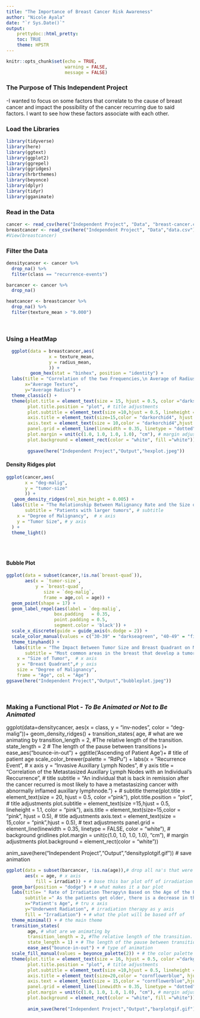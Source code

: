 ```yaml
---
title: "The Importance of Breast Cancer Risk Awareness"
author: "Nicole Ayala"
date: "`r Sys.Date()`"
output: 
    prettydoc::html_pretty:
    toc: TRUE
    theme: HPSTR
---
```


```r
knitr::opts_chunk$set(echo = TRUE,
                      warning = FALSE,
                      message = FALSE)
```

### The Purpose of This Independent Project

 -I wanted to focus on some factors that correlate to the cause of breast cancer and impact the possibility of the cancer recurring due to said factors. I want to see how these factors associate with each other. 




### Load the Libraries
```r
library(tidyverse)
library(here)
library(ggtext)
library(ggplot2)
library(ggrepel)
library(ggridges)
library(hrbrthemes)
library(beyonce)
library(dplyr)
library(tidyr)
library(gganimate)
```


### Read in the Data
```r
cancer <- read_csv(here("Independent Project", "Data", "breast-cancer.csv")) # the breast cancer data set
breastcancer <- read_csv(here("Independent Project", "Data","data.csv")) 
#View(breastcancer)
```

### Filter the Data
```r
densitycancer <- cancer %>%
  drop_na() %>%
  filter(class == "recurrence-events")

barcancer <- cancer %>%
  drop_na() 

heatcancer <- breastcancer %>%
  drop_na() %>%
  filter(texture_mean > "9.000")
  
  

```



### Using a HeatMap 
```r

  ggplot(data = breastcancer,aes(
                x = texture_mean,
                y = radius_mean,
                )) +
         geom_hex(stat = "binhex", position = "identity") +
  labs(title = "Correlation of the two Frequencies,\n Average of Radius and Texture within Breast Cancer Patients", subtitle = "There are two groups of breast cancer patients,some with benign tumors and others with malignant tumors.", # title and subtitles x and y axes 
       x="Average Texture",
       y="Average Radius") +
  theme_classic() +
  theme(plot.title = element_text(size = 15, hjust = 0.5, color ="darkseagreen4"), # title size and color
        plot.title.position = "plot", # title adjustments
        plot.subtitle = element_text(size =10,hjust = 0.5, lineheight = 1.1, color = "darkseagreen"), # subtitle size and color
        axis.title = element_text(size=15,color = "darkorchid4", hjust = 0.5), # title adjustments
        axis.text = element_text(size = 10,color = "darkorchid4",hjust = 0.5), # text adjustments
        panel.grid = element_line(linewidth = 0.35, linetype = "dotted", color = "darkorchid4"), # background gridlines
        plot.margin = unit(c(1.0, 1.0, 1.0, 1.0), "cm"), # margin adjustments
        plot.background = element_rect(color = "white", fill ="white")) # background color
        
        ggsave(here("Independent Project","Output","hexplot.jpeg"))


```
#### Density Ridges plot
```r
ggplot(cancer,aes(
       x = "deg-malig",
       y = "tumor-size" 
       )) +
   geom_density_ridges(rel_min_height = 0.005) +
  labs(title = "The Relationship Between Malignancy Rate and the Size of the Tumor.", # title
       subtitle = "Patients with larger tumors", # subtitle
    x = "Degree of Malignancy",  # x axis
    y = "Tumor Size", # y axis
  ) +
  theme_light()
  
       
        
```
#### Bubble Plot
```r
ggplot(data = subset(cancer,!is.na(`breast-quad`)),
       aes(x = `tumor-size`,
           y = `breast-quad`, 
              size = `deg-malig`,
              frame = age,col = age)) +
  geom_point(shape = 17) +
  geom_label_repel(aes(label = `deg-malig`,
                  box.padding   = 0.35, 
                  point.padding = 0.5,
                  segment.color = 'black')) +
  scale_x_discrete(guide = guide_axis(n.dodge = 2)) +
  scale_color_manual(values = c("30-39" = "darkseagreen", "40-49" = "firebrick3", "50-59" = "deepskyblue", "60-69" = "gold2", "70-79"="antiquewhite4")) +
  theme_tinyhand() +
   labs(title = "The Impact Between Tumor Size and Breast Quadrant on Malignancy Severity at Various Ages: A Comprehensive Analysis", # title
       subtitle = "Most common areas in the breast that develop a tumor of a 2-3 Malignancy is the center areola and the lower and upper quadrants of the right side.", # subtitle
    x = "Size of Tumor",  # x axis
    y = "Breast Quadrant",# y axis
    size = "Degree of Malignancy",
    frame = "Age", col = "Age")
ggsave(here("Independent Project","Output","bubbleplot.jpeg"))

  
```



### Making a Functional Plot - *To Be Animated or Not to Be Animated*

  ggplot(data=densitycancer, aes(x = class,
                   y = "inv-nodes",
                   color = "deg-malig"))+
    geom_density_ridges() +
    transition_states( 
    age, # what are we animating by
    transition_length = 2, #The relative length of the transition.
     state_length = 2 # The length of the pause between transitions
   )+
  ease_aes("bounce-in-out")  +
  ggtitle('Ascending of Patient Age')+ # title of  patient age 
    scale_color_brewer(palette = "RdPu") +
    labs(x = "Recurrence Event",  # x axis
         y = "Invasive Auxillary Lymph Nodes", # y axis
         title = "Correlation of the Metastasized  Auxillary Lymph Nodes with an Individual's Reccurrence", # title
         subtitle = "An individual that is back in remission after the cancer recurred is most likely to have a metastasizing cancer with abnormally inflamed auxillary lymphnode.") + # subtitle
  theme(plot.title = element_text(size = 20, hjust = 0.5, color ="pink"),
        plot.title.position = "plot", # title adjustments
        plot.subtitle = element_text(size =15,hjust = 0.5, lineheight = 1.1, color = "pink"),
        axis.title = element_text(size=15,color = "pink", hjust = 0.5), # title adjustments
        axis.text = element_text(size = 15,color = "pink",hjust = 0.5), # text adjustments
        panel.grid = element_line(linewidth = 0.35, linetype = FALSE, color = "white"), # background gridlines
        plot.margin = unit(c(1.0, 1.0, 1.0, 1.0), "cm"), # margin adjustments
        plot.background = element_rect(color = "white"))

  anim_save(here("Independent Project","Output","densityplotgif.gif")) # save animation






```r
ggplot(data = subset(barcancer, !is.na(age)),# drop all na's that were going to be included into the plot
       aes(x = age, # x axis
           fill = irradiat)) + # base this bar plot off of irradiation rate
  geom_bar(position = "dodge") + # what makes it a bar plot
  labs(title= " Rate of Irradiation Therapy\n Based on the Age of the Patients at the Time of Diagnosis",
       subtitle =" As the patients get older, there is a decrease in the amount of individuals that will not undergo \n an extreme form of chemotherapy known as irradiation therapy. ", # detailed title and subtitle 
       x="Patient's Age", # tru x axis
       y="Underwent Radiation", # irradiation therapy as y axis
       fill = "Irradiation") + # what the plot will be based off of
  theme_minimal() + # the main theme
  transition_states( 
        age, # what are we animating by
        transition_length = 2, #The relative length of the transition.
        state_length = 1) + # The length of the pause between transitions
        ease_aes("bounce-in-out") + # type of animation
  scale_fill_manual(values = beyonce_palette(2)) + # the color palette all blue :)
  theme(plot.title = element_text(size = 16, hjust = 0.5, color ="darkgoldenrod1"), # title size and color
        plot.title.position = "plot", # title adjustments
        plot.subtitle = element_text(size =10,hjust = 0.5, lineheight = 1.1, color = "darkgoldenrod1"), # subtitle size and color
        axis.title = element_text(size=20,color = "cornflowerblue", hjust = 0.5), # title adjustments
        axis.text = element_text(size = 15,color = "cornflowerblue",hjust = 0.5), # text adjustments
        panel.grid = element_line(linewidth = 0.35, linetype = "dotted", color = "darkgoldenrod1"), # background gridlines
        plot.margin = unit(c(1.0, 1.0, 1.0, 1.0), "cm"), # margin adjustments
        plot.background = element_rect(color = "white", fill ="white")) # background color
        
        anim_save(here("Independent Project","Output","barplotgif.gif"))
                   
```

